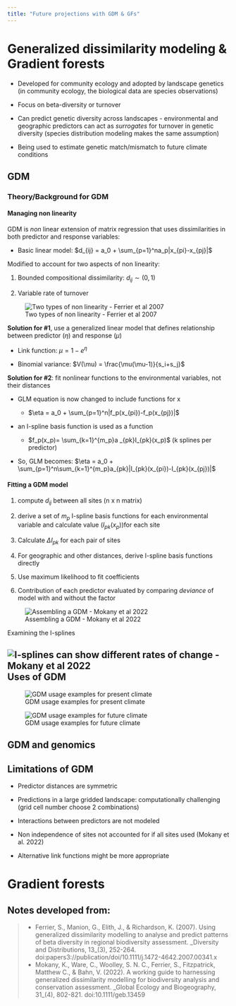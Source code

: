 ```yaml
---
title: "Future projections with GDM & GFs"
---
```


# Generalized dissimilarity modeling & Gradient forests

-   Developed for community ecology and adopted by landscape genetics (in community ecology, the biological data are species observations)

-   Focus on beta-diversity or turnover

-   Can predict genetic diversity across landscapes - environmental and geographic predictors can act as *surrogates* for turnover in genetic diversity (species distribution modeling makes the same assumption)

-   Being used to estimate genetic match/mismatch to future climate conditions

## GDM

### Theory/Background for GDM

#### Managing non linearity

GDM is *non* linear extension of matrix regression that uses dissimilarities in both predictor and response variables:

-   Basic linear model: $d_{ij} = a_0 + \sum_{p=1}^na_p|x_{pi}-x_{pj}|$

Modified to account for two aspects of non linearity:

1.  Bounded compositional dissimilarity: $d_{ij} \sim (0,1)$

2.  Variable rate of turnover

![Two types of non linearity - Ferrier et al 2007](images/nonlinearity_Ferrier_etal_2007.png){fig-align="center"}

**Solution for #1**, use a generalized linear model that defines relationship between predictor ($\eta$) and response ($\mu$)

-   Link function: $\mu = 1 - e^{\eta}$

-   Binomial variance: $V(\mu) = \frac{\mu(\mu-1)}{s_i+s_j}$

**Solution for #2**: fit nonlinear functions to the environmental variables, not their distances

-   GLM equation is now changed to include functions for x

    -   $\eta = a_0 + \sum_{p=1}^n|f_p(x_{pi})-f_p(x_{pj})|$

-   an I-spline basis function is used as a function

    -   $f_p(x_p)= \sum_{k=1}^{m_p}a _{pk}I_{pk}(x_p)$ (k splines per predictor)

-   So, GLM becomes: $\eta = a_0 + \sum_{p=1}^n\sum_{k=1}^{m_p}a_{pk}|I_{pk}(x_{pi})-I_{pk}(x_{pj})|$

#### Fitting a GDM model

1)  compute $d_{ij}$ between all sites (n x n matrix)

2)  derive a set of $m_p$ I-spline basis functions for each environmental variable and calculate value ($I_{pk}(x_p)$)for each site

3)  Calculate $\Delta I_{pk}$ for each pair of sites

4)  For geographic and other distances, derive I-spline basis functions directly

5)  Use maximum likelihood to fit coefficients

6)  Contribution of each predictor evaluated by comparing *deviance* of model with and without the factor

![Assembling a GDM - Mokany et al 2022](images/GDM_Mokany_etal_2022.png)

Examining the I-splines

## ![I-splines can show different rates of change - Mokany et al 2022](images/I_splines_Mokany_etal_2022.png)Uses of GDM

![GDM usage examples for present climate](images/GDM_usage_present_climate.png)

![GDM usage examples for future climate](images/GDMuseage_futureclimate.png)

## GDM and genomics

## Limitations of GDM

-   Predictor distances are symmetric

-   Predictions in a large gridded landscape: computationally challenging (grid cell number choose 2 combinations)

-   Interactions between predictors are not modeled

-   Non independence of sites not accounted for if all sites used (Mokany et al. 2022)

-   Alternative link functions might be more appropriate

# Gradient forests

## Notes developed from:

> -   Ferrier, S., Manion, G., Elith, J., & Richardson, K. (2007). Using generalized dissimilarity modelling to analyse and predict patterns of beta diversity in regional biodiversity assessment. \_Diversity and Distributions, 13\_(3), 252-264. doi:papers3://publication/doi/10.1111/j.1472-4642.2007.00341.x
> -   Mokany, K., Ware, C., Woolley, S. N. C., Ferrier, S., Fitzpatrick, Matthew C., & Bahn, V. (2022). A working guide to harnessing generalized dissimilarity modelling for biodiversity analysis and conservation assessment. \_Global Ecology and Biogeography, 31\_(4), 802-821. doi:10.1111/geb.13459

